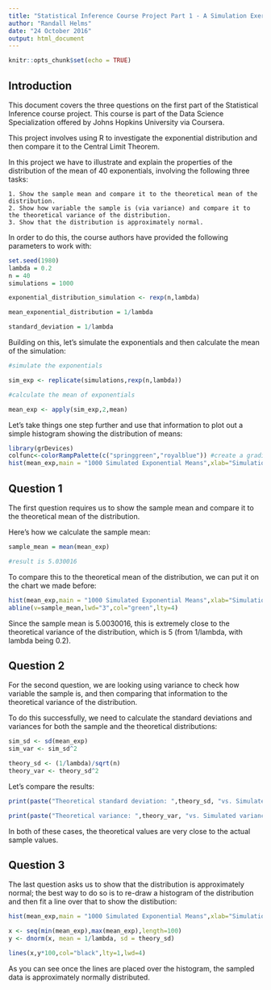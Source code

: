 ```yaml
---
title: "Statistical Inference Course Project Part 1 - A Simulation Exercise"
author: "Randall Helms"
date: "24 October 2016"
output: html_document
---
```


```r
knitr::opts_chunk$set(echo = TRUE)
```

## Introduction

This document covers the three questions on the first part of the Statistical Inference course project. This course is part of the Data Science Specialization offered by Johns Hopkins University via Coursera.

This project involves using R to investigate the exponential distribution and then compare it to the Central Limit Theorem.

In this project we have to illustrate and explain the properties of the distribution of the mean of 40 exponentials, involving the following three tasks:

    1. Show the sample mean and compare it to the theoretical mean of the distribution.
    2. Show how variable the sample is (via variance) and compare it to the theoretical variance of the distribution.
    3. Show that the distribution is approximately normal.

In order to do this, the course authors have provided the following parameters to work with:

```r
set.seed(1980)
lambda = 0.2
n = 40
simulations = 1000

exponential_distribution_simulation <- rexp(n,lambda)

mean_exponential_distribution = 1/lambda

standard_deviation = 1/lambda
```

Building on this, let's simulate the exponentials and then calculate the mean of the simulation:

```r
#simulate the exponentials

sim_exp <- replicate(simulations,rexp(n,lambda))

#calculate the mean of exponentials

mean_exp <- apply(sim_exp,2,mean)
```

Let's take things one step further and use that information to plot out a simple histogram showing the distribution of means:

```r
library(grDevices)
colfunc<-colorRampPalette(c("springgreen","royalblue")) #create a gradient color, just because it looks nicer than the block colors
hist(mean_exp,main = "1000 Simulated Exponential Means",xlab="Simulation Means",col=colfunc(12))
```

## Question 1

The first question requires us to show the sample mean and compare it to the theoretical mean of the distribution.

Here's how we calculate the sample mean:

```r
sample_mean = mean(mean_exp)

#result is 5.030016
```

To compare this to the theoretical mean of the distribution, we can put it on the chart we made before:

```r
hist(mean_exp,main = "1000 Simulated Exponential Means",xlab="Simulation Means",col=colfunc(55),breaks=40)
abline(v=sample_mean,lwd="3",col="green",lty=4)
```

Since the sample mean is 5.0030016, this is extremely close to the theoretical variance of the distribution, which is 5 (from 1/lambda, with lambda being 0.2).

## Question 2

For the second question, we are looking using variance to check how variable the sample is, and then comparing that information to the theoretical variance of the distribution.

To do this successfully, we need to calculate the standard deviations and variances for both the sample and the theoretical distributions:

```r
sim_sd <- sd(mean_exp)
sim_var <- sim_sd^2

theory_sd <- (1/lambda)/sqrt(n)
theory_var <- theory_sd^2
```

Let's compare the results:

```r
print(paste("Theoretical standard deviation: ",theory_sd, "vs. Simulated standard deviation: ",sim_sd))

print(paste("Theoretical variance: ",theory_var, "vs. Simulated variance: ",sim_var))
```

In both of these cases, the theoretical values are very close to the actual sample values.

## Question 3

The last question asks us to show that the distribution is approximately normal; the best way to do so is to re-draw a histogram of the distribution and then fit a line over that to show the distibution:

```r
hist(mean_exp,main = "1000 Simulated Exponential Means",xlab="Simulation Means",col=colfunc(55),breaks=40)

x <- seq(min(mean_exp),max(mean_exp),length=100)
y <- dnorm(x, mean = 1/lambda, sd = theory_sd)

lines(x,y*100,col="black",lty=1,lwd=4)
```

As you can see once the lines are placed over the histogram, the sampled data is approximately normally distributed.